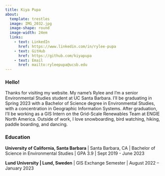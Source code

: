 ```yaml
---
title: Kiya Pupa
about: 
  template: trestles
  image: IMG_2032.jpg
  image-shape: round
  image-width: 24em
  links: 
    - text: LinkedIn
      href: https://www.linkedin.com/in/rylee-pupa
    - text: GitHub
      href: https://github.com/kiyapupa
    - text: Email
      href: mailto:ryleepupa@ucsb.edu
---
```


### Hello!

Thanks for visiting my website. My name's Rylee and I'm a senior Environmental Studies student at UC Santa Barbara. I'll be graduating in Spring 2023 with a Bachelor of Science degree in Environmental Studies, with a concentration in Geographic Information Systems. After graduation, I'll be working as a GIS Intern on the Grid-Scale Renewables Team at ENGIE North America. Outside of work, I love snowboarding, bird watching, hiking, paddle boarding, and dancing.

### Education

**University of California, Santa Barbara** \| Santa Barbara, CA \| Bachelor of Science in Environmental Studies \| GPA 3.9 \| Sept 2019 - June 2023

**Lund University \| Lund, Sweden** \| GIS Exchange Semester \| August 2022 -- January 2023

